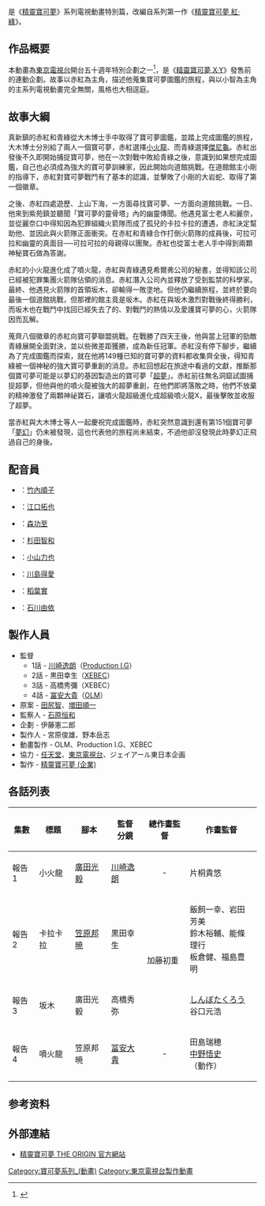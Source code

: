 {{noteTA
|G1=Pokemon
}}
{{refimprove|time=2020-10-11}}
{{Infobox animanga/Headerofja
|title= 精靈寶可夢 THE ORIGIN
|image= 
|size= 
|caption= 
|japanese= ポケットモンスター THE ORIGIN
|english= Pokémon Origins
|kana= 
|romaji= Poketto Monsutā Ji Orijin
|genre= 奇幻
}}
{{Infobox animanga/TVAnime
|標題= 
|原案= 
|原作= 
|總導演= 
|導演= 川崎逸朗、黒田幸生、高橋秀弥、冨安大貴
|系列構成= 
|劇本= 
|人物原案= 杉森建、森本茂樹、藤原基史、にしだあつこ、北風友裕
|人物設定= 加藤初重
|機械設定= 
|音樂= 景山将太、葉山拓亮
|音樂製作= 
|動畫製作= [[OLM|OLM]]、[[Production_I.G|Production I.G]]、[[XEBEC|XEBEC]]
|製作= The Pokémon Company
|代理發行= 
|其他代理發行=
|網路= 
|播放電視台= [[東京電視台|東京電視台]]
|其他電視台= 
|播放開始= 2013年10月2日
|播放結束=10月2日
|話數= 4
|其他= 
|版權= 
}}
{{Infobox animanga/Footerofja}}
{{日本作品|精靈寶可夢 THE ORIGIN|ポケットモンスター THE ORIGIN}}是《[[精靈寶可夢|精靈寶可夢]]》系列電視動畫特別篇，改編自系列第一作《[[精靈寶可夢_紅·綠|精靈寶可夢 紅·綠]]》。

== 作品概要 == 
本動畫為[[東京電視台|東京電視台]]開台五十週年特別企劃之一<ref>{{Cite web |date=2013-09-12 |url=http://www.tv-tokyo.co.jp/contents/ir/jpn/press/pdf/130912_2.pdf |title=テレビ東京開局50周年特別企画 ポケモン新世代、始動!! |format=PDF |publisher=[[テレビ東京|テレビ東京]] |accessdate=2013-09-13 |deadurl=yes |archiveurl=https://web.archive.org/web/20131012025521/http://www.tv-tokyo.co.jp/contents/ir/jpn/press/pdf/130912_2.pdf |archivedate=2013-10-12 }}</ref>，是《[[精靈寶可夢_X·Y|精靈寶可夢 X·Y]]》發售前的連動企劃。故事以赤紅為主角，描述他蒐集寶可夢圖鑑的旅程，與以小智為主角的主系列電視動畫完全無關，風格也大相逕庭。

== 故事大綱==
真新鎮的赤紅和青綠從大木博士手中取得了寶可夢圖鑑，並踏上完成圖鑑的旅程，大木博士分別給了兩人一個寶可夢，赤紅選擇[[小火龍|小火龍]]、而青綠選擇[[傑尼龜|傑尼龜]]。赤紅出發後不久即開始捕捉寶可夢，他在一次對戰中敗給青綠之後，意識到如果想完成圖鑑，自己也必須成為強大的寶可夢訓練家，因此開始向道館挑戰。在道館館主小剛的指導下，赤紅對寶可夢戰鬥有了基本的認識，並擊敗了小剛的大岩蛇、取得了第一個徽章。

之後、赤紅四處遊歷、上山下海，一方面尋找寶可夢、一方面向道館挑戰。一日、他來到紫苑鎮並聽聞「寶可夢的靈骨塔」內的幽靈傳聞。他遇見富士老人和麗奈，並從麗奈口中得知因為犯罪組織火箭隊而成了孤兒的卡拉卡拉的遭遇，赤紅決定幫助他、並因此與火箭隊正面衝突。在赤紅和青綠合作打倒火箭隊的成員後，可拉可拉和幽靈的真面目──可拉可拉的母親得以團聚。赤紅也從富士老人手中得到兩顆神秘寶石做為答謝。

赤紅的小火龍進化成了噴火龍，赤紅與青綠遇見希爾弗公司的秘書，並得知該公司已經被犯罪集團火箭隊佔領的消息。赤紅潛入公司內並釋放了受到監禁的科學家。最終、他遇見火箭隊的首領坂木，卻輸得一敗塗地。但他仍繼續旅程，並終於要向最後一個道館挑戰，但那裡的館主竟是坂木。赤紅在與坂木激烈對戰後終得勝利，而坂木也在戰鬥中找回已經失去了的、對戰鬥的熱情以及愛護寶可夢的心，火箭隊因而瓦解。

蒐齊八個徽章的赤紅向寶可夢聯盟挑戰。在戰勝了四天王後，他與當上冠軍的勁敵青綠展開全面對決，並以些微差距獲勝，成為新任冠軍。赤紅沒有停下腳步，繼續為了完成圖鑑而探索，就在他將149種已知的寶可夢的資料都收集齊全後，得知青綠被一個神秘的強大寶可夢重創的消息。赤紅回想起在旅途中看過的文獻，推斷那個寶可夢可能是以夢幻的基因製造出的寶可夢「[[超夢|超夢]]」。赤紅前往無名洞窟試圖捕捉超夢，但他與他的噴火龍被強大的超夢重創，在他們即將落敗之時，他們不放棄的精神激發了兩顆神祕寶石，讓噴火龍超級進化成超級噴火龍X，最後擊敗並收服了超夢。

當赤紅與大木博士等人一起慶祝完成圖鑑時，赤紅突然意識到還有第151個寶可夢「[[夢幻|夢幻]]」仍未被發現，這也代表他的旅程尚未結束，不過他卻沒發現此時夢幻正飛過自己的身後。

== 配音員 ==
*{{nihongo|赤紅|レッド}}：[[竹內順子|竹內順子]]
*{{nihongo|青綠|グリーン}}：[[江口拓也|江口拓也]]
*{{nihongo|大木博士|オーキド博士}}：[[森功至|森功至]]
*{{nihongo|小剛|タケシ}}：[[杉田智和|杉田智和]]
*{{nihongo|坂木|サカキ}}：[[小山力也|小山力也]]
*{{nihongo|渡|ワタル}}：[[川島得愛|川島得愛]]
*{{nihongo|富士老人|フジ老人}}：[[稻葉實|稻葉實]]
*{{nihongo|麗奈|レイナ}}：[[石川由依|石川由依]]

== 製作人員 ==
* 監督
** 1話 - [[川崎逸朗|川崎逸朗]]（[[Production_I.G|Production I.G]]）
** 2話 - 黒田幸生（[[XEBEC|XEBEC]]）
** 3話 - 高橋秀彌（XEBEC）
** 4話 - [[冨安大貴|冨安大貴]]（[[OLM|OLM]]）
* 原案 - [[田尻智|田尻智]]、[[増田順一|増田順一]]
* 監察人 - [[石原恒和|石原恒和]]
* 企劃 - 伊藤憲二郎
* 製作人 - 宮原俊雄、野本岳志
* 動畫製作 - OLM、Production I.G、XEBEC
* 協力 - [[任天堂|任天堂]]、[[東京電視台|東京電視台]]、ジェイアール東日本企画
* 製作 - [[精靈寶可夢_(企業)|精靈寶可夢 (企業)]]

== 各話列表 ==
{| class="wikitable" style="font-size:small"
|-
!集數!!標題!!腳本!!監督<br />分鏡!!總作畫監督!!作畫監督
|-
|報告1||小火龍||[[廣田光毅|廣田光毅]]||[[川崎逸朗|川崎逸朗]]||style="text-align:center;"|-||片桐貴悠
|-
|報告2||卡拉卡拉||[[笠原邦暁|笠原邦暁]]||黒田幸生||rowspan="2"|加藤初重||飯飼一幸、岩田芳美<br />鈴木裕輔、能條理行<br />板倉健、福島豊明
|-
|報告3||坂木||廣田光毅||高橋秀弥||[[しんぼたくろう|しんぼたくろう]]<br />谷口元浩
|-
|報告4||噴火龍||笠原邦暁||[[冨安大貴|冨安大貴]]||style="text-align:center;"|-||田島瑞穂<br />[[中野悟史|中野悟史]]（動作）
|}

== 参考资料 ==
<references />

==外部連結==
*[http://www.pokemon.co.jp/ex/origin/ 精靈寶可夢 THE ORIGIN 官方網站] {{Wayback|url=http://www.pokemon.co.jp/ex/origin/ |date=20170119174354 }}{{ja}}

{{精靈寶可夢系列}}
{{OLM}}
{{Production I.G}}
{{XEBEC}}
{{川崎逸朗執導作品}}

{{DEFAULTSORT:Poketto Monsutā Ji Orijin}}
[[Category:寶可夢系列_(動畫)|Category:寶可夢系列_(動畫)]]
[[Category:東京電視台製作動畫|Category:東京電視台製作動畫]]